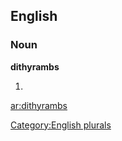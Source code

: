 ==English==

===Noun===
'''dithyrambs'''

# {{plural of|[[dithyramb]]}}

[[Category:English plurals]]

[[ar:dithyrambs]]